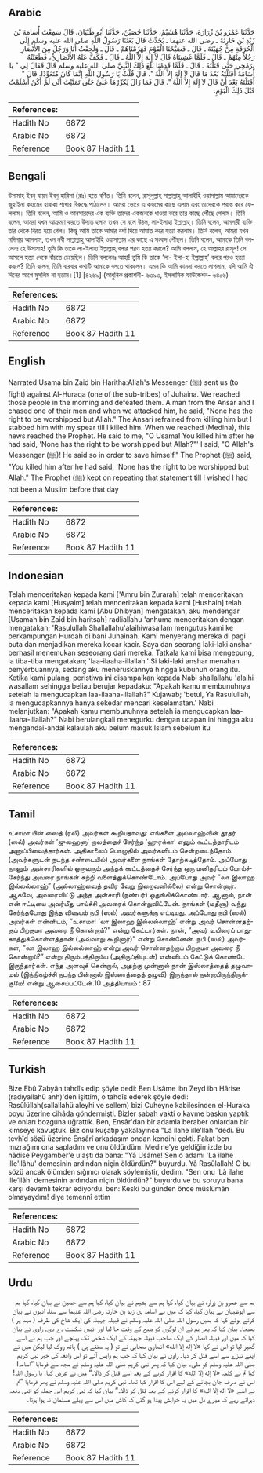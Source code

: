 ## Arabic


<div dir="rtl" lang="ar" style={{fontSize:'larger',backgroundColor:'#f8f9fa',padding:20}}>
حَدَّثَنَا عَمْرُو بْنُ زُرَارَةَ، حَدَّثَنَا هُشَيْمٌ، حَدَّثَنَا حُصَيْنٌ، حَدَّثَنَا أَبُو ظَبْيَانَ، قَالَ سَمِعْتُ أُسَامَةَ بْنَ زَيْدِ بْنِ حَارِثَةَ ـ رضى الله عنهما ـ يُحَدِّثُ قَالَ بَعَثَنَا رَسُولُ اللَّهِ صلى الله عليه وسلم إِلَى الْحُرَقَةِ مِنْ جُهَيْنَةَ ـ قَالَ ـ فَصَبَّحْنَا الْقَوْمَ فَهَزَمْنَاهُمْ ـ قَالَ ـ وَلَحِقْتُ أَنَا وَرَجُلٌ مِنَ الأَنْصَارِ رَجُلاً مِنْهُمْ ـ قَالَ ـ فَلَمَّا غَشِينَاهُ قَالَ لاَ إِلَهَ إِلاَّ اللَّهُ ـ قَالَ ـ فَكَفَّ عَنْهُ الأَنْصَارِيُّ، فَطَعَنْتُهُ بِرُمْحِي حَتَّى قَتَلْتُهُ ـ قَالَ ـ فَلَمَّا قَدِمْنَا بَلَغَ ذَلِكَ النَّبِيَّ صلى الله عليه وسلم قَالَ فَقَالَ لِي ‏"‏ يَا أُسَامَةُ أَقَتَلْتَهُ بَعْدَ مَا قَالَ لاَ إِلَهَ إِلاَّ اللَّهُ ‏"‏‏.‏ قَالَ قُلْتُ يَا رَسُولَ اللَّهِ إِنَّمَا كَانَ مُتَعَوِّذًا‏.‏ قَالَ ‏"‏ أَقَتَلْتَهُ بَعْدَ أَنْ قَالَ لاَ إِلَهَ إِلاَّ اللَّهُ ‏"‏‏.‏ قَالَ فَمَا زَالَ يُكَرِّرُهَا عَلَىَّ حَتَّى تَمَنَّيْتُ أَنِّي لَمْ أَكُنْ أَسْلَمْتُ قَبْلَ ذَلِكَ الْيَوْمِ‏.‏
</div>
<div style={{backgroundColor:'#f8f9fa',padding:20, marginBottom: 10}}><table> <thead> <tr> <th>References:</th> <th></th> </tr> </thead> <tbody><tr><td>Hadith No</td><td>6872</td></tr><tr><td>Arabic No</td><td>6872</td></tr><tr><td>Reference</td><td>Book 87 Hadith 11</td></tr></tbody></table></div>

## Bengali


<div dir="ltr" lang="bn" style={{fontSize:'larger',backgroundColor:'#f8f9fa',padding:20}}>
উসামাহ ইবনু যায়দ ইবনু হারিসা (রাঃ) হতে বর্ণিত। তিনি বলেন, রাসূলুল্লাহ্ সাল্লাল্লাহু আলাইহি ওয়াসাল্লাম আমাদেরকে জুহাইনা কওমের হারাকা শাখার বিরুদ্ধে পাঠালেন। আমরা ভোরে এ কওমের কাছে এলাম এবং তাদেরকে পরাস্ত করে ফেললাম। তিনি বলেন, আমি ও আনসারদের এক ব্যক্তি তাদের একজনকে ধাওয়া করে তার কাছে পৌঁছে গেলাম। তিনি বলেন, আমরা যখন আক্রমণ করতে উদ্যত হলাম তখন সে বলে উঠল, লা-ইলাহা ইল্লাল্লাহ্। তিনি বলেন, আনসারী ব্যক্তি তার থেকে বিরত হয়ে গেল। কিন্তু আমি তাকে আমার বর্শা দিয়ে আঘাত করে হত্যা করলাম। তিনি বলেন, আমরা যখন মদিনা্য় আসলাম, তখন নবী সাল্লাল্লাহু আলাইহি ওয়াসাল্লাম এর কাছে এ সংবাদ পৌঁছল। তিনি বলেন, আমাকে তিনি বললেনঃ হে উসামাহ! তুমি কি তাকে লা-ইলাহা ইল্লাল্লাহ্ বলার পরও হত্যা করলে? আমি বললাম, হে আল্লাহর রাসূল! সে আসলে হত্যা থেকে বাঁচতে চেয়েছিল। তিনি বললেনঃ আহা! তুমি কি তাকে ‘লা- ইলা-হা ইল্লাল্লাহ্’ বলার পরও হত্যা করলে? তিনি বলেন, তিনি বারবার কথাটি আমাকে বলতে থাকলেন। এমন কি আমি কামনা করতে লাগলাম, যদি আমি ঐ দিনের আগে মুসলিম না হতাম।[1] [৪২৬৯] (আধুনিক প্রকাশনী- ৬৩৯৩, ইসলামিক ফাউন্ডেশন- ৬৪০৬)
</div>
<div style={{backgroundColor:'#f8f9fa',padding:20, marginBottom: 10}}><table> <thead> <tr> <th>References:</th> <th></th> </tr> </thead> <tbody><tr><td>Hadith No</td><td>6872</td></tr><tr><td>Arabic No</td><td>6872</td></tr><tr><td>Reference</td><td>Book 87 Hadith 11</td></tr></tbody></table></div>

## English


<div dir="ltr" lang="en" style={{fontSize:'larger',backgroundColor:'#f8f9fa',padding:20}}>
Narrated Usama bin Zaid bin Haritha:Allah's Messenger (ﷺ) sent us (to fight) against Al-Huraqa (one of the sub-tribes) of Juhaina. We reached those people in the morning and defeated them. A man from the Ansar and I chased one of their men and when we attacked him, he said, "None has the right to be worshipped but Allah." The Ansari refrained from killing him but I stabbed him with my spear till I killed him. When we reached (Medina), this news reached the Prophet. He said to me, "O Usama! You killed him after he had said, 'None has the right to be worshipped but Allah?"' I said, "O Allah's Messenger (ﷺ)! He said so in order to save himself." The Prophet (ﷺ) said, "You killed him after he had said, 'None has the right to be worshipped but Allah." The Prophet (ﷺ) kept on repeating that statement till I wished I had not been a Muslim before that day
</div>
<div style={{backgroundColor:'#f8f9fa',padding:20, marginBottom: 10}}><table> <thead> <tr> <th>References:</th> <th></th> </tr> </thead> <tbody><tr><td>Hadith No</td><td>6872</td></tr><tr><td>Arabic No</td><td>6872</td></tr><tr><td>Reference</td><td>Book 87 Hadith 11</td></tr></tbody></table></div>

## Indonesian


<div dir="ltr" lang="id" style={{fontSize:'larger',backgroundColor:'#f8f9fa',padding:20}}>
Telah menceritakan kepada kami ['Amru bin Zurarah] telah menceritakan kepada kami [Husyaim] telah menceritakan kepada kami [Hushain] telah menceritakan kepada kami [Abu Dhibyan] mengatakan, aku mendengar [Usamah bin Zaid bin haritsah] radliallahu 'anhuma menceritakan dengan mengatakan; 'Rasulullah Shallallahu'alaihiwasallam mengutus kami ke perkampungan Hurqah di bani Juhainah. Kami menyerang mereka di pagi buta dan menjadikan mereka kocar kacir. Saya dan seorang laki-laki anshar berhasil menemukan seseorang dari mereka. Tatkala kami bisa mengepung, ia tiba-tiba mengatakan; 'laa-ilaaha-illallah.' Si laki-laki anshar menahan penyerbuannya, sedang aku meneruskannya hingga kubunuh orang itu. Ketika kami pulang, peristiwa ini disampaikan kepada Nabi shallallahu 'alaihi wasallam sehingga beliau berujar kepadaku: "Apakah kamu membunuhnya setelah ia mengucapkan laa-ilaaha-illallah?" Kujawab; 'betul, Ya Rasulullah, ia mengucapkannya hanya sekedar mencari keselamatan.' Nabi melanjutkan: "Apakah kamu membunuhnya setelah ia mengucapkan laa-ilaaha-illallah?" Nabi berulangkali menegurku dengan ucapan ini hingga aku mengandai-andai kalaulah aku belum masuk Islam sebelum itu
</div>
<div style={{backgroundColor:'#f8f9fa',padding:20, marginBottom: 10}}><table> <thead> <tr> <th>References:</th> <th></th> </tr> </thead> <tbody><tr><td>Hadith No</td><td>6872</td></tr><tr><td>Arabic No</td><td>6872</td></tr><tr><td>Reference</td><td>Book 87 Hadith 11</td></tr></tbody></table></div>

## Tamil


<div dir="ltr" lang="ta" style={{fontSize:'larger',backgroundColor:'#f8f9fa',padding:20}}>
உசாமா பின் ஸைத் (ரலி) அவர்கள் கூறியதாவது: எங்களை அல்லாஹ்வின் தூதர் (ஸல்) அவர்கள் ‘ஜுஹைனா’ குலத்தைச் சேர்ந்த ‘ஹுரக்கா’ எனும் கூட்டத்தாரிடம் அனுப்பிவைத்தார்கள். அதிகாலைப் பொழுதில் அவர்களிடம் சென்றடைந்தோம். (அவர்களுடன் நடந்த சண்டையில்) அவர்களை நாங்கள் தோற்கடித்தோம். அப்போது நானும் அன்சாரிகளில் ஒருவரும் அந்தக் கூட்டத்தைச் சேர்ந்த ஒரு மனிதரிடம் போய்ச்சேர்ந்து அவரை நாங்கள் சுற்றி வளைத்துக்கொண்டோம். அப்போது அவர் “லா இலாஹ இல்லல்லாஹ்” (அல்லாஹ்வைத் தவிர வேறு இறைவனில்லை) என்று சொன்னார். ஆகவே, அவரைவிட்டு அந்த அன்சாரி (நண்பர்) ஒதுங்கிக்கொண்டார். ஆனால், நான் என் ஈட்டியை அவர்மீது பாய்ச்சி அவரைக் கொன்றுவிட்டேன். நாங்கள் (மதீனா) வந்து சேர்ந்தபோது இந்த விஷயம் நபி (ஸல்) அவர்களுக்கு எட்டியது. அப்போது நபி (ஸல்) அவர்கள் என்னிடம், “உசாமா! ‘லா இலாஹ இல்லல்லாஹ்’ என்று அவர் சொன்னதற்குப் பிறகுமா அவரை நீ கொன்றாய்?” என்று கேட்டார்கள். நான், “அவர் உயிரைப் பாதுகாத்துக்கொள்ளத்தான் (அவ்வாறு கூறினார்)” என்று சொன்னேன். நபி (ஸல்) அவர்கள், “லா இலாஹ இல்லல்லாஹ் என்று அவர் சொன்னதற்குப் பிறகுமா அவரை நீ கொன்றாய்?” என்று திரும்பத்திரும்ப (அதிருப்தியுடன்) என்னிடம் கேட்டுக் கொண்டே இருந்தார்கள். எந்த அளவுக் கென்றால், அதற்கு முன்னால் நான் இஸ்லாத்தைத் தழுவாமல் (இந்நிகழ்ச்சி நடந்த பின்னால் இஸ்லாத்தைத் தழுவி) இருந்தால் நன்றாயிருந்திருக்குமே! என்று ஆசைப்பட்டேன்.10 அத்தியாயம் : 87
</div>
<div style={{backgroundColor:'#f8f9fa',padding:20, marginBottom: 10}}><table> <thead> <tr> <th>References:</th> <th></th> </tr> </thead> <tbody><tr><td>Hadith No</td><td>6872</td></tr><tr><td>Arabic No</td><td>6872</td></tr><tr><td>Reference</td><td>Book 87 Hadith 11</td></tr></tbody></table></div>

## Turkish


<div dir="ltr" lang="tr" style={{fontSize:'larger',backgroundColor:'#f8f9fa',padding:20}}>
Bize Ebû Zabyân tahdîs edip şöyle dedi: Ben Usâme ibn Zeyd ibn Hârise (radıyallahü anh)'den işittim, o tahdîs ederek şöyle dedi: Rasûlüllah(sallallahü aleyhi ve sellem) bizi Cuheyne kabilesinden el-Huraka boyu üzerine cihâda göndermişti. Bizler sabah vakti o kavme baskın yaptık ve onları bozguna uğrattık. Ben, Ensâr'dan bir adamla beraber onlardan bir kimseye kavuştuk. Biz onu kuşatıp yakalayınca "Lâ ilahe ille'llâh "dedi. Bu tevhîd sözü üzerine Ensârî arkadaşım ondan kendini çekti. Fakat ben mızrağımı ona sapladım ve onu öldürdüm. Medine'ye geldiğimizde bu hâdise Peygamber'e ulaştı da bana: "Yâ Usâme! Sen o adamı 'Lâ ilahe ille'llâhu' demesinin ardından niçin öldürdün?" buyurdu. Yâ Rasûlallah! O bu sözü ancak ölümden sığınıcı olarak söylemiştir, dedim. "Sen onu ‘Lâ ilahe ille’llâh' demesinin ardından niçin öldürdün?" buyurdu ve bu soruyu bana karşı devamlı tekrar ediyordu. ben: Keski bu günden önce müslümân olmayaydım! diye temennî ettim
</div>
<div style={{backgroundColor:'#f8f9fa',padding:20, marginBottom: 10}}><table> <thead> <tr> <th>References:</th> <th></th> </tr> </thead> <tbody><tr><td>Hadith No</td><td>6872</td></tr><tr><td>Arabic No</td><td>6872</td></tr><tr><td>Reference</td><td>Book 87 Hadith 11</td></tr></tbody></table></div>

## Urdu


<div dir="rtl" lang="ur" style={{fontSize:'larger',backgroundColor:'#f8f9fa',padding:20}}>
ہم سے عمرو بن زرارہ نے بیان کیا، کہا ہم سے ہشیم نے بیان کیا، کہا ہم سے حصین نے بیان کیا، کہا ہم سے ابوظبیان نے بیان کیا، کہا کہ میں نے اسامہ بن زید بن حارثہ رضی اللہ عنہما سے سنا، انہوں نے بیان کرتے ہوئے کہا کہ ہمیں رسول اللہ صلی اللہ علیہ وسلم نے قبیلہ جہینہ کی ایک شاخ کی طرف ( مہم پر ) بھیجا۔ بیان کیا کہ پھر ہم نے ان لوگوں کو صبح کے وقت جا لیا اور انہیں شکست دے دی۔ راوی نے بیان کیا کہ میں اور قبیلہ انصار کے ایک صاحب قبیلہ جہینہ کے ایک شخص تک پہنچے اور جب ہم نے اسے گھیر لیا تو اس نے کہا «لا إله إلا الله» انصاری صحابی نے تو ( یہ سنتے ہی ) ہاتھ روک لیا لیکن میں نے اپنے نیزے سے اسے قتل کر دیا۔ راوی نے بیان کیا کہ جب ہم واپس آئے تو اس واقعہ کی خبر نبی کریم صلی اللہ علیہ وسلم کو ملی۔ بیان کیا کہ پھر نبی کریم صلی اللہ علیہ وسلم نے مجھ سے فرمایا ”اسامہ! کیا تم نے کلمہ «لا إله إلا الله» کا اقرار کرنے کے بعد اسے قتل کر ڈالا۔“ میں نے عرض کیا: یا رسول اللہ! اس نے صرف جان بچانے کے لیے اس کا اقرار کیا تھا۔ نبی کریم صلی اللہ علیہ وسلم نے پھر فرمایا ”تم نے اسے «لا إله إلا الله» کا اقرار کرنے کے بعد قتل کر ڈالا۔“ بیان کیا کہ نبی کریم اس جملہ کو اتنی دفعہ دہراتے رہے کہ میرے دل میں یہ خواہش پیدا ہو گئی کہ کاش میں اس سے پہلے مسلمان نہ ہوا ہوتا۔
</div>
<div style={{backgroundColor:'#f8f9fa',padding:20, marginBottom: 10}}><table> <thead> <tr> <th>References:</th> <th></th> </tr> </thead> <tbody><tr><td>Hadith No</td><td>6872</td></tr><tr><td>Arabic No</td><td>6872</td></tr><tr><td>Reference</td><td>Book 87 Hadith 11</td></tr></tbody></table></div>